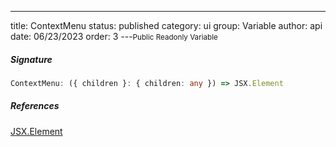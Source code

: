 ---
title: ContextMenu
status: published
category: ui
group: Variable
author: api
date: 06/23/2023
order: 3
---<Small>Public Readonly Variable</Small>




##### Signature


```ts
ContextMenu: ({ children }: { children: any }) => JSX.Element
```

##### References

[JSX.Element](/gen/@types/react-__global-JSX-Element-interface)


